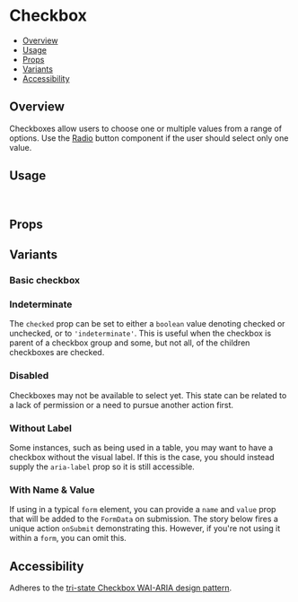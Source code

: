 

<Meta of={CheckboxStories} />

# Checkbox

- [Overview](#overview)
- [Usage](#usage)
- [Props](#props)
- [Variants](#variants)
- [Accessibility](#accessibility)

## Overview

Checkboxes allow users to choose one or multiple values from a range of options. Use the
[Radio](../?path=/docs/inputs-radio--docs) button component if the user should select only one value.

<ViewSource path="components/Checkbox" />

<Canvas of={CheckboxStories.Base} />

## Usage

```js
import { Checkbox } from '@strapi/design-system';
```

## Props

<Controls />

## Variants

### Basic checkbox

<Canvas of={CheckboxStories.Base} />

### Indeterminate

The `checked` prop can be set to either a `boolean` value denoting checked or unchecked, or to `'indeterminate'`. This
is useful when the checkbox is parent of a checkbox group and some, but not all, of the children checkboxes are checked.

<Canvas of={CheckboxStories.Indeterminate} />

### Disabled

Checkboxes may not be available to select yet. This state can be related to a lack of permission or a need to pursue
another action first.

<Canvas of={CheckboxStories.Disabled} />

### Without Label

Some instances, such as being used in a table, you may want to have a checkbox without the visual label. If this is the
case, you should instead supply the `aria-label` prop so it is still accessible.

<Canvas of={CheckboxStories.WithoutLabel} />

### With Name & Value

If using in a typical `form` element, you can provide a `name` and `value` prop that will be added to the `FormData` on
submission. The story below fires a unique action `onSubmit` demonstrating this. However, if you're not using it within
a `form`, you can omit this.

<Canvas of={CheckboxStories.WithNameAndValue} />

## Accessibility

Adheres to the [tri-state Checkbox WAI-ARIA design pattern](https://www.w3.org/WAI/ARIA/apg/patterns/checkbox/).
